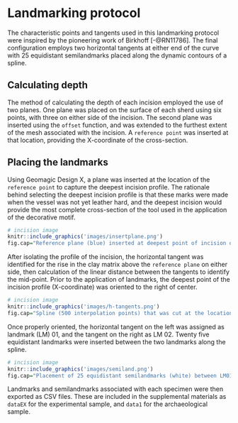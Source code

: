 # Landmarking protocol

The characteristic points and tangents used in this landmarking protocol were inspired by the pioneering work of Birkhoff [-@RN11786]. The final configuration employs two horizontal tangents at either end of the curve with 25 equidistant semilandmarks placed along the dynamic contours of a spline.

## Calculating depth

The method of calculating the depth of each incision employed the use of two planes. One plane was placed on the surface of each sherd using six points, with three on either side of the incision. The second plane was inserted using the `offset` function, and was extended to the furthest extent of the mesh associated with the incision. A `reference point` was inserted at that location, providing the X-coordinate of the cross-section.

## Placing the landmarks

Using Geomagic Design X, a plane was inserted at the location of the `reference point` to capture the deepest incision profile. The rationale behind selecting the deepest incision profile is that these marks were made when the vessel was not yet leather hard, and the deepest incision would provide the most complete cross-section of the tool used in the application of the decorative motif.

```r
# incision image
knitr::include_graphics('images/insertplane.png')
fig.cap="Reference plane (blue) inserted at deepest point of incision of experimental tile 6b."
```

After isolating the profile of the incision, the horizontal tangent was identified for the rise in the clay matrix above the `reference plane` on either side, then calculation of the linear distance between the tangents to identify the mid-point. Prior to the application of landmarks, the deepest point of the incision profile (X-coordinate) was oriented to the right of center.

```r
# incision image
knitr::include_graphics('images/h-tangents.png')
fig.cap="Spline (500 interpolation points) that was cut at the location of horizontal tangents on each side, then oriented where the deepest part of the incision was to the right of center."
```

Once properly oriented, the horizontal tangent on the left was assigned as landmark (LM) 01, and the tangent on the right as LM 02. Twenty five equidistant landmarks were inserted between the two landmarks along the spline.

```r
# incision image
knitr::include_graphics('images/semiland.png')
fig.cap="Placement of 25 equidistant semilandmarks (white) between LM01 and LM02 (blue)"
```

Landmarks and semilandmarks associated with each specimen were then exported as CSV files. These are included in the supplemental materials as `dataEX` for the experimental sample, and `data1` for the archaeological sample.
